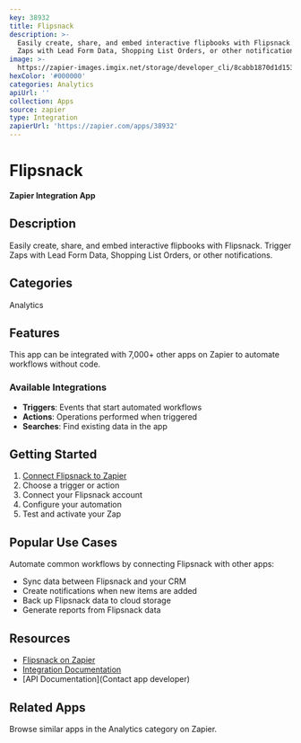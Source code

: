 ```yaml
---
key: 38932
title: Flipsnack
description: >-
  Easily create, share, and embed interactive flipbooks with Flipsnack. Trigger
  Zaps with Lead Form Data, Shopping List Orders, or other notifications.
image: >-
  https://zapier-images.imgix.net/storage/developer_cli/8cabb1870d1d153e97e62af56019172d.png?auto=format%2Ccompress&ixlib=python-3.0.0&q=50
hexColor: '#000000'
categories: Analytics
apiUrl: ''
collection: Apps
source: zapier
type: Integration
zapierUrl: 'https://zapier.com/apps/38932'
---
```

# Flipsnack

**Zapier Integration App**

## Description

Easily create, share, and embed interactive flipbooks with Flipsnack. Trigger Zaps with Lead Form Data, Shopping List Orders, or other notifications.

## Categories

Analytics

## Features

This app can be integrated with 7,000+ other apps on Zapier to automate workflows without code.

### Available Integrations

- **Triggers**: Events that start automated workflows
- **Actions**: Operations performed when triggered
- **Searches**: Find existing data in the app

## Getting Started

1. [Connect Flipsnack to Zapier](https://zapier.com/apps/38932)
2. Choose a trigger or action
3. Connect your Flipsnack account
4. Configure your automation
5. Test and activate your Zap

## Popular Use Cases

Automate common workflows by connecting Flipsnack with other apps:

- Sync data between Flipsnack and your CRM
- Create notifications when new items are added
- Back up Flipsnack data to cloud storage
- Generate reports from Flipsnack data

## Resources

- [Flipsnack on Zapier](https://zapier.com/apps/38932)
- [Integration Documentation](https://zapier.com/apps/38932/integrations)
- [API Documentation](Contact app developer)

## Related Apps

Browse similar apps in the Analytics category on Zapier.
